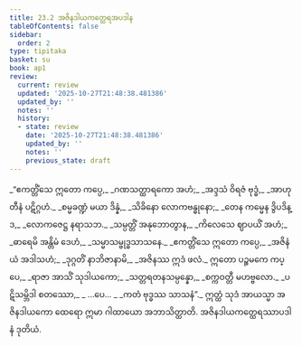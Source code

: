 ```yaml
---
title: 23.2 အဇိနဒါယကတ္ထေရအပဒါန
tableOfContents: false
sidebar:
  order: 2
type: tipitaka
basket: su
book: ap1
review:
  current: review
  updated: '2025-10-27T21:48:38.481386'
  updated_by: ''
  notes: ''
  history:
  - state: review
    date: '2025-10-27T21:48:38.481386'
    updated_by: ''
    notes: ''
    previous_state: draft
---
```



<ReviewStatus review={frontmatter.review} showDetails={true} />

<HypothesisAnnotation frontmatter={frontmatter} />

<DynamicBreadcrumb />

<Division number="6" book="ap1" e="ch" v="20" p="239">

<Paragraph number="2906" type="verses" book="ap1">
_“ဧကတ္တိံသေ ဣတော ကပ္ပေ,_  
_ဂဏသတ္ထာရကော အဟံ;_  
_အဒ္ဒသံ ဝိရဇံ ဗုဒ္ဓံ,_  
_အာဟုတီနံ ပဋိဂ္ဂဟံ._  

</Paragraph>

</Division>
<Division number="7" book="ap1" e="ch" v="20" p="239">

<Paragraph number="2907" type="verses" book="ap1">
_စမ္မခဏ္ဍံ မယာ ဒိန္နံ,_  
_သိခိနော လောကဗန္ဓုနော;_  
_တေန ကမ္မေန ဒွိပဒိန္ဒ,_  
_လောကဇေဋ္ဌ နရာသဘ._  

</Paragraph>

</Division>
<Division number="8" book="ap1" e="ch" v="20" p="239">

<Paragraph number="2908" type="verses" book="ap1">
_သမ္ပတ္တိံ အနုဘောတွာန,_  
_ကိလေသေ ဈာပယိံ အဟံ;_  
_ဓာရေမိ အန္တိမံ ဒေဟံ,_  
_သမ္မာသမ္ဗုဒ္ဓသာသနေ._  

</Paragraph>

</Division>
<Division number="9" book="ap1" e="ch" v="20" p="239">

<Paragraph number="2909" type="verses" book="ap1">
_ဧကတ္တိံသေ ဣတော ကပ္ပေ,_  
_အဇိနံ ယံ အဒါသဟံ;_  
_ဒုဂ္ဂတိံ နာဘိဇာနာမိ,_  
_အဇိနဿ ဣဒံ ဖလံ._  

</Paragraph>

</Division>
<Division number="10" book="ap1" e="ch" v="20" p="239">

<Paragraph number="2910" type="verses" book="ap1">
ဣတော ပဉ္စမကေ ကပ္ပေ,_  
_ရာဇာ အာသိံ သုဒါယကော;_  
_သတ္တရတနသမ္ပန္နော,_  
_စက္ကဝတ္တီ မဟဗ္ဗလော._  

</Paragraph>

</Division>
<Division number="11" book="ap1" e="ch" v="20" p="240">

<Paragraph number="2911" type="verses" book="ap1">
_ပဋိသမ္ဘိဒါ စတဿော,_  
_ …ပေ… _  
_ကတံ ဗုဒ္ဓဿ သာသနံ”._  

</Paragraph>

<Paragraph number="2912" book="ap1">
ဣတ္ထံ သုဒံ အာယသ္မာ အဇိနဒါယကော ထေရော ဣမာ ဂါထာယော အဘာသိတ္ထာတိ.

</Paragraph>
</Division>

<Paragraph number="2913" type="center" book="ap1">
အဇိနဒါယကတ္ထေရဿာပဒါနံ ဒုတိယံ.
</Paragraph>